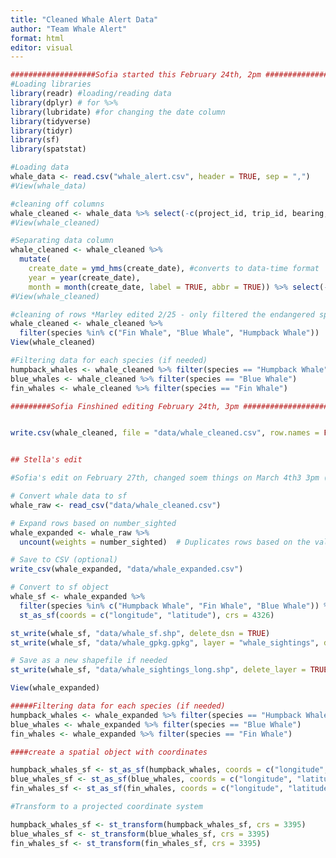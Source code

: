 ```yaml
---
title: "Cleaned Whale Alert Data"
author: "Team Whale Alert"
format: html
editor: visual
---
```


```r
###################Sofia started this February 24th, 2pm #################################### 
#Loading libraries
library(readr) #loading/reading data
library(dplyr) # for %>%
library(lubridate) #for changing the date column
library(tidyverse)
library(tidyr)
library(sf)
library(spatstat)

#Loading data
whale_data <- read.csv("whale_alert.csv", header = TRUE, sep = ",")
#View(whale_data)

#cleaning off columns
whale_cleaned <- whale_data %>% select(-c(project_id, trip_id, bearing, photos, photos_taken, whale_alert_submitter_name, whale_alert_submitter_email, whale_alert_submitter_phone, comments, animal_status, Id, X.1, X.2,X.3, X.4, X.5, X.6, X.7, X, Y))
#View(whale_cleaned)

#Separating data column
whale_cleaned <- whale_cleaned %>%
  mutate(
    create_date = ymd_hms(create_date), #converts to data-time format
    year = year(create_date),
    month = month(create_date, label = TRUE, abbr = TRUE)) %>% select(-c(create_date)) %>%     rename(species = whale_alert_species)
#View(whale_cleaned)

#cleaning of rows *Marley edited 2/25 - only filtered the endangered species we're looking at*
whale_cleaned <- whale_cleaned %>%
  filter(species %in% c("Fin Whale", "Blue Whale", "Humpback Whale"))
View(whale_cleaned)

#Filtering data for each species (if needed)
humpback_whales <- whale_cleaned %>% filter(species == "Humpback Whale")
blue_whales <- whale_cleaned %>% filter(species == "Blue Whale")
fin_whales <- whale_cleaned %>% filter(species == "Fin Whale")

#########Sofia Finshined editing February 24th, 3pm #####################################


write.csv(whale_cleaned, file = "data/whale_cleaned.csv", row.names = FALSE)


## Stella's edit
```

```r

#Sofia's edit on February 27th, changed soem things on March 4th3 3pm (added:whale_expanded)

# Convert whale data to sf
whale_raw <- read_csv("data/whale_cleaned.csv")

# Expand rows based on number_sighted
whale_expanded <- whale_raw %>%
  uncount(weights = number_sighted)  # Duplicates rows based on the value in number_sighted

# Save to CSV (optional)
write_csv(whale_expanded, "data/whale_expanded.csv")

# Convert to sf object
whale_sf <- whale_expanded %>%
  filter(species %in% c("Humpback Whale", "Fin Whale", "Blue Whale")) %>% 
  st_as_sf(coords = c("longitude", "latitude"), crs = 4326)

st_write(whale_sf, "data/whale_sf.shp", delete_dsn = TRUE)
st_write(whale_sf, "data/whale_gpkg.gpkg", layer = "whale_sightings", delete_layer = TRUE)

# Save as a new shapefile if needed
st_write(whale_sf, "data/whale_sightings_long.shp", delete_layer = TRUE)

View(whale_expanded)


```

```r

#####Filtering data for each species (if needed)
humpback_whales <- whale_expanded %>% filter(species == "Humpback Whale")
blue_whales <- whale_expanded %>% filter(species == "Blue Whale")
fin_whales <- whale_expanded %>% filter(species == "Fin Whale")

####create a spatial object with coordinates 

humpback_whales_sf <- st_as_sf(humpback_whales, coords = c("longitude", "latitude"),crs = 4326)
blue_whales_sf <- st_as_sf(blue_whales, coords = c("longitude", "latitude"), crs = 4326)
fin_whales_sf <- st_as_sf(fin_whales, coords = c("longitude", "latitude"), crs = 4326)

#Transform to a projected coordinate system 

humpback_whales_sf <- st_transform(humpback_whales_sf, crs = 3395)
blue_whales_sf <- st_transform(blue_whales_sf, crs = 3395)
fin_whales_sf <- st_transform(fin_whales_sf, crs = 3395)



```
